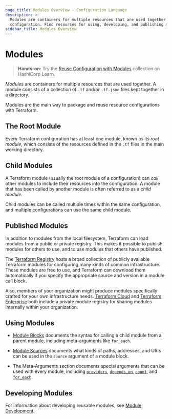 ```yaml
---
page_title: Modules Overview - Configuration Language
description: >-
  Modules are containers for multiple resources that are used together in a
  configuration. Find resources for using, developing, and publishing modules.
sidebar_title: Modules Overview
---
```


# Modules

> **Hands-on:** Try the [Reuse Configuration with Modules](https://learn.hashicorp.com/collections/terraform/modules?utm_source=WEBSITE&utm_medium=WEB_IO&utm_offer=ARTICLE_PAGE&utm_content=DOCS) collection on HashiCorp Learn.

_Modules_ are containers for multiple resources that are used together. A module
consists of a collection of `.tf` and/or `.tf.json` files kept together in a
directory.

Modules are the main way to package and reuse resource configurations with
Terraform.

## The Root Module

Every Terraform configuration has at least one module, known as its
_root module_, which consists of the resources defined in the `.tf` files in
the main working directory.

## Child Modules

A Terraform module (usually the root module of a configuration) can _call_ other
modules to include their resources into the configuration. A module that has
been called by another module is often referred to as a _child module._

Child modules can be called multiple times within the same configuration, and
multiple configurations can use the same child module.

## Published Modules

In addition to modules from the local filesystem, Terraform can load modules
from a public or private registry. This makes it possible to publish modules for
others to use, and to use modules that others have published.

The [Terraform Registry](https://registry.terraform.io/browse/modules) hosts a
broad collection of publicly available Terraform modules for configuring many
kinds of common infrastructure. These modules are free to use, and Terraform can
download them automatically if you specify the appropriate source and version in
a module call block.

Also, members of your organization might produce modules specifically crafted
for your own infrastructure needs. [Terraform Cloud](/cloud-docs) and
[Terraform Enterprise](/enterprise) both include a private
module registry for sharing modules internally within your organization.

## Using Modules

- [Module Blocks](/language/modules/syntax) documents the syntax for
  calling a child module from a parent module, including meta-arguments like
  `for_each`.

- [Module Sources](/language/modules/sources) documents what kinds of paths,
  addresses, and URIs can be used in the `source` argument of a module block.

- The Meta-Arguments section documents special arguments that can be used with
  every module, including
  [`providers`](/language/meta-arguments/module-providers),
  [`depends_on`](/language/meta-arguments/depends_on),
  [`count`](/language/meta-arguments/count),
  and [`for_each`](/language/meta-arguments/for_each).

## Developing Modules

For information about developing reusable modules, see
[Module Development](/language/modules/develop).
